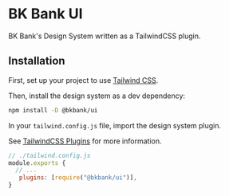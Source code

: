 
<Meta title="Components/Introduction" />

# BK Bank UI

BK Bank's Design System written as a TailwindCSS plugin.

## Installation

First, set up your project to use [Tailwind CSS](https://tailwindcss.com/docs/installation).

Then, install the design system as a dev dependency:

```bash
npm install -D @bkbank/ui
```

In your `tailwind.config.js` file, import the design system plugin.

See [TailwindCSS Plugins](https://tailwindcss.com/docs/plugins) for more information.

```js
// ./tailwind.config.js
module.exports {
  // ...
   plugins: [require("@bkbank/ui")],
}
```

